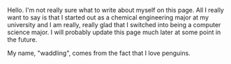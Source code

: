 Hello. I'm not really sure what to write about myself on this page. All I really
want to say is that I started out as a chemical engineering major at my
university and I am really, really glad that I switched into being a computer
science major. I will probably update this page much later at some point in the
future.

My name, "waddling", comes from the fact that I love penguins.